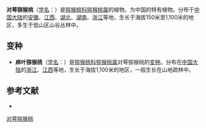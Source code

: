 {{Speciesbox
| name = 对萼猕猴桃
| status = 
| status_system = 
| image =
| genus = Actinidia
| species = valvata
| authority = Dunn
| subdivision_ranks =[[变种|变种]]
| subdivision =
* 对萼猕猴桃 ''A. v.'' var. ''valvata''
* [[麻叶猕猴桃|麻叶猕猴桃]] ''A. v.'' var. ''boehmeriaefolia''
}}

'''对萼猕猴桃'''（[[学名|学名]]：{{lang|la|''Actinidia valvata''}}）是[[猕猴桃科|猕猴桃科]][[猕猴桃属|猕猴桃属]]的植物，为中国的特有植物。分布于[[中国大陆|中国大陆]]的[[安徽|安徽]]、[[江西|江西]]、[[湖北|湖北]]、[[湖南|湖南]]、[[浙江|浙江]]等地，生长于海拔150米至1,100米的地区，多生于低山区山谷丛林中。

== 变种 ==
* '''麻叶猕猴桃'''（[[学名|学名]]：{{lang|la|''Actinidia valvata'' var. ''boehmeriaefolia''}}）是[[猕猴桃科|猕猴桃科]][[猕猴桃属|猕猴桃属]]对萼猕猴桃的[[变种|变种]]。分布在[[中国大陆|中国大陆]]的[[浙江|浙江]]、[[江西|江西]]等地，生长于海拔1,100米的地区，一般生长在山地疏林中。

== 参考文献 ==
<div class="references-small">
* {{cite web| url =http://www.bioinfo.cn/db05/KmzwSpecies.php?action=view&id=413| title =对萼猕猴桃（原变种）| work =《中国高等植物数据库全库》| publisher =中国科学院微生物研究所| author =昆明植物研究所| accessdate =2009-02-21| deadurl =yes| archiveurl =https://web.archive.org/web/20160305041921/http://www.bioinfo.cn/db05/KmzwSpecies.php?action=view&id=413| archivedate =2016-03-05}}
</div>
{{Taxonbar|from=Q10956650}}

[[Category:猕猴桃属|对萼猕猴桃]]


{{植物小作品}}